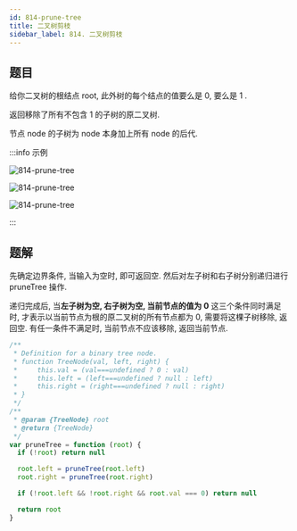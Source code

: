```yaml
---
id: 814-prune-tree
title: 二叉树剪枝
sidebar_label: 814. 二叉树剪枝
---
```


## 题目

给你二叉树的根结点 root, 此外树的每个结点的值要么是 0, 要么是 1 .

返回移除了所有不包含 1 的子树的原二叉树.

节点 node 的子树为 node 本身加上所有 node 的后代.

:::info 示例

![814-prune-tree](../../static/img/814-prune-tree-1.png)

![814-prune-tree](../../static/img/814-prune-tree-2.png)

![814-prune-tree](../../static/img/814-prune-tree-3.png)

:::

## 题解

先确定边界条件, 当输入为空时, 即可返回空. 然后对左子树和右子树分别递归进行 pruneTree 操作. 

递归完成后, 当**左子树为空, 右子树为空, 当前节点的值为 0** 这三个条件同时满足时, 才表示以当前节点为根的原二叉树的所有节点都为 0, 需要将这棵子树移除, 返回空. 有任一条件不满足时, 当前节点不应该移除, 返回当前节点.

```ts
/**
 * Definition for a binary tree node.
 * function TreeNode(val, left, right) {
 *     this.val = (val===undefined ? 0 : val)
 *     this.left = (left===undefined ? null : left)
 *     this.right = (right===undefined ? null : right)
 * }
 */
/**
 * @param {TreeNode} root
 * @return {TreeNode}
 */
var pruneTree = function (root) {
  if (!root) return null

  root.left = pruneTree(root.left)
  root.right = pruneTree(root.right)

  if (!root.left && !root.right && root.val === 0) return null

  return root
}
```

